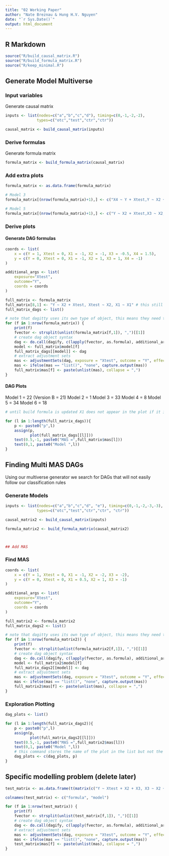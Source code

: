 ```yaml
---
title: "02 Working Paper"
author: "Nate Breznau & Hung H.V. Nguyen"
date: "`r Sys.Date()`"
output: html_document
---
```


## R Markdown

```r

source("R/build_causal_matrix.R")
source("R/build_formula_matrix.R")
source("R/keep_minimal.R")
```

## Generate Model Multiverse

### Input variables

Generate causal matrix

```r
inputs <- list(nodes=c("a","b","c","d"), timing=c(0,-1,-2,-2),
              types=c("otc","test","ctr","ctr"))

causal_matrix <- build_causal_matrix(inputs)
```

### Derive formulas

Generate formula matrix

```r

formula_matrix <- build_formula_matrix(causal_matrix)
```

### Add extra plots

```r
formula_matrix <- as.data.frame(formula_matrix)

# Model 3
formula_matrix[(nrow(formula_matrix)+1),] <- c("X4 ~ Y + Xtest,Y ~ X2 + Xtest,Xtest ~ X2 + X1", as.numeric(nrow(formula_matrix)+1))

# Model 5
formula_matrix[(nrow(formula_matrix)+1),] <- c("Y ~ X2 + Xtest,X3 ~ X2,Xtest ~ X3 + X2 + X1", as.numeric(nrow(formula_matrix)+1))

```


### Derive plots

#### Generate DAG formulas

```r
coords <- list(
    x = c(Y = 1, Xtest = 0, X1 = -1, X2 = -1, X3 = -0.5, X4 = 1.5),
    y = c(Y = 0, Xtest = 0, X1 = -1, X2 = 1, X3 = 1, X4 = -1)
)

additional_args <- list(
    exposure="Xtest",
    outcome="Y",
    coords = coords
)

full_matrix <- formula_matrix
full_matrix[8,1] <- "Y ~ X2 + Xtest, Xtest ~ X2, X1 ~ X1" # this still doesn't work, the plotting drops the X1
full_matrix_dags <- list()

# note that dagitty uses its own type of object, this means they need to be stored separately in a list
for (f in 1:nrow(formula_matrix)) {
    print(f)
    fvector <- strsplit(unlist(formula_matrix[f,1]), ",")[[1]]
    # create dag object syntax
    dag <- do.call(dagify, c(lapply(fvector, as.formula), additional_args))
    model <- full_matrix$model[f]
    full_matrix_dags[[model]] <- dag
    # extract adjustment sets
    mas <- adjustmentSets(dag, exposure = "Xtest", outcome = "Y", effect = "direct")
    mas <- ifelse(mas == "list()", "none", capture.output(mas))
    full_matrix$mas[f] <- paste(unlist(mas), collapse = ",")
}
```

#### DAG Plots

Model 1 = 22 (Version B = 21)
Model 2 = 1
Model 3 = 33
Model 4 = 8 
Model 5 = 34
Model 6 = 18

```r

# until build formula is updated X1 does not appear in the plot if it is not connected to anything

for (l in 1:length(full_matrix_dags)){
    p <- paste0("p",l)
    assign(p, 
           plot(full_matrix_dags[[l]]))        
    text(0.5,-1, paste0("MAS =",full_matrix$mas[l]))
    text(0,1, paste0("Model ",l))
}


```
## Finding Multi MAS DAGs

Using our multiverse generator we search for DAGs that will not easily follow our classification rules

### Generate Models

```r
inputs <- list(nodes=c("a","b","c","d", "e"), timing=c(0,-1,-2,-3,-3),
              types=c("otc","test","ctr","ctr", "ctr"))

causal_matrix2 <- build_causal_matrix(inputs)

formula_matrix2 <- build_formula_matrix(causal_matrix2)



## Add MAS
```


### Find MAS
```r
coords <- list(
    x = c(Y = 1, Xtest = 0, X1 = -1, X2 = -2, X3 = -2),
    y = c(Y = 0, Xtest = 0, X1 = 0.5, X2 = 1, X3 = -1)
)

additional_args <- list(
    exposure="Xtest",
    outcome="Y",
    coords = coords
)

full_matrix2 <- formula_matrix2
full_matrix_dags2 <- list()

# note that dagitty uses its own type of object, this means they need to be stored separately in a list
for (f in 1:nrow(formula_matrix2)) {
    print(f)
    fvector <- strsplit(unlist(formula_matrix2[f,1]), ",")[[1]]
    # create dag object syntax
    dag <- do.call(dagify, c(lapply(fvector, as.formula), additional_args))
    model <- full_matrix2$model[f]
    full_matrix_dags2[[model]] <- dag
    # extract adjustment sets
    mas <- adjustmentSets(dag, exposure = "Xtest", outcome = "Y", effect = "direct")
    mas <- ifelse(mas == "list()", "none", capture.output(mas))
    full_matrix2$mas[f] <- paste(unlist(mas), collapse = ",")
}
```

### Exploration Plotting

```r
dag_plots <- list()

for (l in 1:length(full_matrix_dags2)){
    p <- paste0("p",l)
    assign(p, 
           plot(full_matrix_dags2[[l]]))        
    text(0.5,-1, paste0("MAS =",full_matrix2$mas[l]))
    text(0,1, paste0("Model ",l))
    # this command stores the name of the plot in the list but not the plot
    dag_plots <- c(dag_plots, p)
}
```




## Specific modelling problem (delete later)

```r


test_matrix <- as.data.frame(t(matrix(c("Y ~ Xtest + X2 + X3, X3 ~ X2 + X1, Xtest ~ X3 + X1", 1))))

colnames(test_matrix) <- c("formula", "model")

for (f in 1:nrow(test_matrix)) {
    print(f)
    fvector <- strsplit(unlist(test_matrix[f,1]), ",")[[1]]
    # create dag object syntax
    dag <- do.call(dagify, c(lapply(fvector, as.formula), additional_args))
    # extract adjustment sets
    mas <- adjustmentSets(dag, exposure = "Xtest", outcome = "Y", effect = "direct")
    mas <- ifelse(mas == "list()", "none", capture.output(mas))
    test_matrix$mas[f] <- paste(unlist(mas), collapse = ",")
}

```



